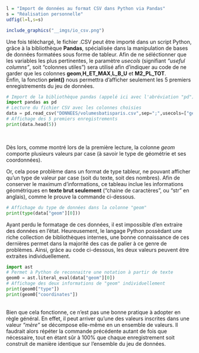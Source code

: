 ```r
l = "Import de données au format CSV dans Python via Pandas"
s = "Réalisation personnelle"
udfig(l=l,s=s)
```
```r
include_graphics("__imgs/io_csv.png")
```

Une fois téléchargé, le fichier .CSV peut être importé dans un script Python, grâce à la bibliothèque **Pandas**, spécialisée dans la manipulation de
bases de données formatées sous forme de tableur. Afin de ne séléctionner que les variables les plus pertinentes, le paramètre *usecols* (signifiant *"useful columns"*, soit "colonnes utiles") sera utilisé
afin d'indiquer au code de ne garder que les colonnes **geom**,**H_ET_MAX**,**L_B_U** et **M2_PL_TOT**.
\
Enfin, la fonction  **print()** nous permettra d'afficher seulement les 5 premiers enregistrements du jeu de données.
\

```python
# Import de la bibliothèque pandas (appelé ici avec l'abréviation "pd")
import pandas as pd
# Lecture du fichier CSV avec les colonnes choisies
data = pd.read_csv("DONNEES/volumesbatisparis.csv",sep=";",usecols=["geom","H_ET_MAX","L_B_U","M2_PL_TOT"])
# Affichage des 5 premiers enregistrements
print(data.head(5))
```
\

Dès lors, comme montré lors de la première lecture, la colonne *geom* comporte plusieurs valeurs par case (à savoir le type de géométrie et ses coordonnées).

Or, cela pose problème dans un format de type tableur, ne pouvant afficher qu'un type de valeur par case (soit du texte, soit des nombres).
Afin de conserver le maximum d'informations, ce tableau inclue les informations géométriques en **texte brut seulement** ("chaine de caractères", ou "str" en anglais),
comme le prouve la commande ci-dessous.

```python
# Affichage du type de données dans la colonne "geom"
print(type(data["geom"][0]))
```

Ayant perdu le formatage de ces données, il est impossible d'en extraire des données en l'état. 
Heureusement, le langage Python possèdant une riche collection de bibliothèques internes,
une bonne connaissance de ces dernières permet dans la majorité des cas de palier à ce genre de problèmes.
Ainsi, grâce au code ci-dessous, les deux valeurs peuvent être extraites individuellement.
\

```python
import ast
# Permet à Python de reconnaitre une notation à partir de texte
geom0 = ast.literal_eval(data["geom"][0])
# Affichage des deux informations de "geom" individuellement
print(geom0["type"])
print(geom0["coordinates"])
```

\
Bien que cela fonctionne, ce n'est pas une bonne pratique à adopter en règle général. En effet, il peut arriver qu'une des valeurs 
inscrites dans une valeur *"mère"* se décompose elle-même en un ensemble de valeurs. Il faudrait alors répéter la commande précédente autant de fois que
nécessaire, tout en étant sûr à 100% que chaque enregistrement soit construit de manière identique sur l'ensemble du jeu de données.
\
\